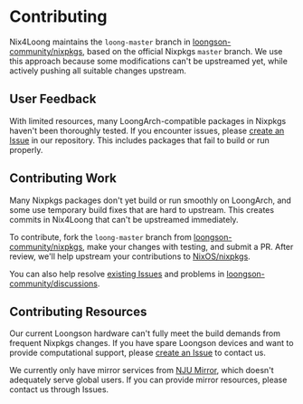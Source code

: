 # Contributing

Nix4Loong maintains the `loong-master` branch in [loongson-community/nixpkgs](https://github.com/loongson-community/nixpkgs), based on the official Nixpkgs `master` branch. We use this approach because some modifications can't be upstreamed yet, while actively pushing all suitable changes upstream.

## User Feedback

With limited resources, many LoongArch-compatible packages in Nixpkgs haven't been thoroughly tested. If you encounter issues, please [create an Issue](https://github.com/loongson-community/nixpkgs/issues) in our repository. This includes packages that fail to build or run properly.

## Contributing Work

Many Nixpkgs packages don't yet build or run smoothly on LoongArch, and some use temporary build fixes that are hard to upstream. This creates commits in Nix4Loong that can't be upstreamed immediately.

To contribute, fork the `loong-master` branch from [loongson-community/nixpkgs](https://github.com/loongson-community/nixpkgs), make your changes with testing, and submit a PR. After review, we'll help upstream your contributions to [NixOS/nixpkgs](https://github.com/nixos/nixpkgs/).

You can also help resolve [existing Issues](https://github.com/loongson-community/nixpkgs/issues) and problems in [loongson-community/discussions](https://github.com/loongson-community/discussions/issues).

## Contributing Resources

Our current Loongson hardware can't fully meet the build demands from frequent Nixpkgs changes. If you have spare Loongson devices and want to provide computational support, please [create an Issue](https://github.com/loongson-community/nixpkgs/issues) to contact us.

We currently only have mirror services from [NJU Mirror](https://mirrors.nju.edu.cn/nix4loong/), which doesn't adequately serve global users. If you can provide mirror resources, please contact us through Issues.